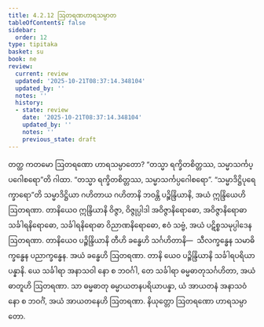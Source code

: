 ```yaml
---
title: 4.2.12 ဩတရဏဟာရသမ္ပာတ
tableOfContents: false
sidebar:
  order: 12
type: tipitaka
basket: su
book: ne
review:
  current: review
  updated: '2025-10-21T08:37:14.348104'
  updated_by: ''
  notes: ''
  history:
  - state: review
    date: '2025-10-21T08:37:14.348104'
    updated_by: ''
    notes: ''
    previous_state: draft
---
```



<DynamicBreadcrumb />


<ReviewStatus review={frontmatter.review} showDetails={true} />

<HypothesisAnnotation frontmatter={frontmatter} />

<Division number="74" book="ne" e="ch" v="27" p="88">

<Paragraph number="524" book="ne">
တတ္ထ ကတမော ဩတရဏော ဟာရသမ္ပာတော?
</Paragraph>

<Paragraph number="525" book="ne">
“တသ္မာ ရက္ခိတစိတ္တဿ, သမ္မာသင်္ကပ္ပဂေါစရော”တိ ဂါထာ. “တသ္မာ ရက္ခိတစိတ္တဿ, သမ္မာသင်္ကပ္ပဂေါစရော”. “သမ္မာဒိဋ္ဌိပုရေက္ခာရော”တိ သမ္မာဒိဋ္ဌိယာ ဂဟိတာယ ဂဟိတာနိ ဘဝန္တိ ပဉ္စိန္ဒြိယာနိ, အယံ ဣန္ဒြိယေဟိ ဩတရဏာ.
</Paragraph>

<Paragraph number="526" book="ne">
တာနိယေဝ ဣန္ဒြိယာနိ ဝိဇ္ဇာ, ဝိဇ္ဇုပ္ပါဒါ အဝိဇ္ဇာနိရောဓော, အဝိဇ္ဇာနိရောဓာ သင်္ခါရနိရောဓော, သင်္ခါရနိရောဓာ ဝိညာဏနိရောဓော, ဧဝံ သဗ္ဗံ, အယံ ပဋိစ္စသမုပ္ပါဒေန ဩတရဏာ.
</Paragraph>

<Paragraph number="527" book="ne">
တာနိယေဝ ပဉ္စိန္ဒြိယာနိ တီဟိ ခန္ဓေဟိ သင်္ဂဟိတာနိ—  သီလက္ခန္ဓေန သမာဓိက္ခန္ဓေန ပညာက္ခန္ဓေန. အယံ ခန္ဓေဟိ ဩတရဏာ.
</Paragraph>

<Paragraph number="528" book="ne">
တာနိ ယေဝ ပဉ္စိန္ဒြိယာနိ သင်္ခါရပရိယာပန္နာနိ. ယေ သင်္ခါရာ အနာသဝါ နော စ ဘဝင်္ဂါ, တေ သင်္ခါရာ ဓမ္မဓာတုသင်္ဂဟိတာ, အယံ ဓာတူဟိ ဩတရဏာ.
</Paragraph>

<Paragraph number="529" book="ne">
သာ ဓမ္မဓာတု ဓမ္မာယတနပရိယာပန္နာ, ယံ အာယတနံ အနာသဝံ နော စ ဘဝင်္ဂံ, အယံ အာယတနေဟိ ဩတရဏာ.

</Paragraph>
</Division>

<Paragraph number="530" type="center" book="ne">
နိယုတ္တော ဩတရဏော ဟာရသမ္ပာတော.
</Paragraph>